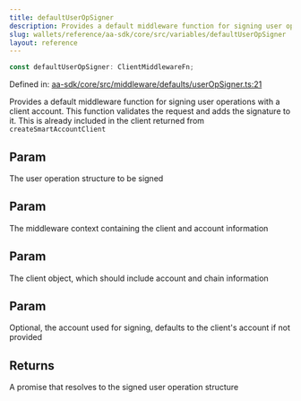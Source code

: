 ```yaml
---
title: defaultUserOpSigner
description: Provides a default middleware function for signing user operations with a client account. This function validates the request and adds the signature to it. This is already included in the client returned from `createSmartAccountClient`
slug: wallets/reference/aa-sdk/core/src/variables/defaultUserOpSigner
layout: reference
---
```


```ts
const defaultUserOpSigner: ClientMiddlewareFn;
```

Defined in: [aa-sdk/core/src/middleware/defaults/userOpSigner.ts:21](https://github.com/alchemyplatform/aa-sdk/blob/5b9429f0f16dcd4ff822527b8de589e19e88faa7/aa-sdk/core/src/middleware/defaults/userOpSigner.ts#L21)

Provides a default middleware function for signing user operations with a client account. This function validates the request and adds the signature to it.
This is already included in the client returned from `createSmartAccountClient`

## Param

The user operation structure to be signed

## Param

The middleware context containing the client and account information

## Param

The client object, which should include account and chain information

## Param

Optional, the account used for signing, defaults to the client's account if not provided

## Returns

A promise that resolves to the signed user operation structure
